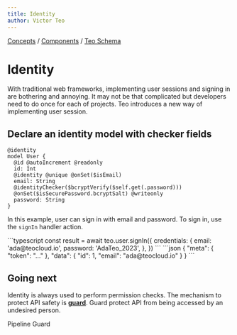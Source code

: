 ```yaml
---
title: Identity
author: Victor Teo
---
```



<div className="breadcrumbs">
  <span className="breadcrumb">
    <a href="/concepts">Concepts</a>
  </span>
  <span> / </span>
  <span className="breadcrumb">
    <a href="/concepts/components">Components</a>
  </span>
  <span> / </span>
  <span className="breadcrumb">
    <a href="/concepts/components/teo-schema">Teo Schema</a>
  </span>
</div>

# Identity

With traditional web frameworks, implementing user sessions and signing in are
bothering and annoying. It may not be that complicated but developers need to
do once for each of projects. Teo introduces a new way of implementing user
session.

## Declare an identity model with checker fields

```teo showLineNumbers
@identity
model User {
  @id @autoIncrement @readonly
  id: Int
  @identity @unique @onSet($isEmail)
  email: String
  @identityChecker($bcryptVerify($self.get(.password)))
  @onSet($isSecurePassword.bcryptSalt) @writeonly
  password: String
}
```

In this example, user can sign in with email and password. To sign in, use the
`signIn` handler action.

<CodeResult name="HTTP response" defaultOpen={true}>
```typescript
const result = await teo.user.signIn({
  credentials: {
    email: 'ada@teocloud.io',
    password: 'AdaTeo_2023',
  },
})
```
```json
{
  "meta": {
    "token": "..."
  },
  "data": {
    "id": 1,
    "email": "ada@teocloud.io"
  }
}
```
</CodeResult>

## Going next

Identity is always used to perform permission checks. The mechanism to protect
API safety is [**guard**](/concepts/components/teo-schema/guard). Guard
protect API from being accessed by an undesired person.

<PrevNext>
  <PrevArticle href="/concepts/components/teo-schema/pipeline">Pipeline</PrevArticle>
  <NextArticle href="/concepts/components/teo-schema/guard">Guard</NextArticle>
</PrevNext>
